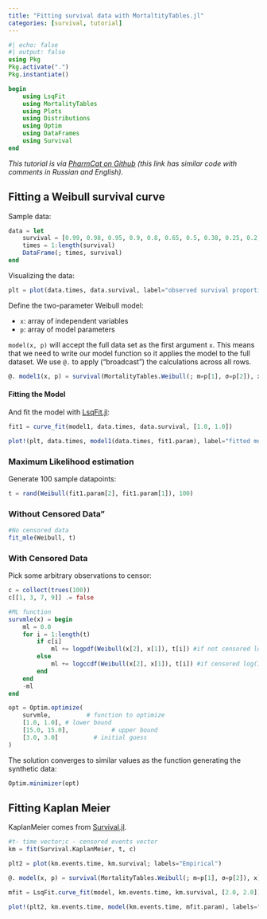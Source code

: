 ```yaml
---
title: "Fitting survival data with MortaltityTables.jl"
categories: [survival, tutorial]
---
```

```julia
#| echo: false
#| output: false
using Pkg
Pkg.activate(".")
Pkg.instantiate()
```


```julia
begin
    using LsqFit
    using MortalityTables
    using Plots
    using Distributions
    using Optim
    using DataFrames
    using Survival
end
```

*This tutorial is via [PharmCat on Github](https://gist.github.com/PharmCat/fe1e64a2241aa35d3a3fa925989c3784) (this link has similar code with comments in Russian and English).*

## Fitting a Weibull survival curve

Sample data:

```julia
data = let
    survival = [0.99, 0.98, 0.95, 0.9, 0.8, 0.65, 0.5, 0.38, 0.25, 0.2, 0.1, 0.05, 0.02, 0.01]
    times = 1:length(survival)
    DataFrame(; times, survival)
end
```

Visualizing the data:

```julia
plt = plot(data.times, data.survival, label="observed survival proportion", xlabel="time")

```

Define the two-parameter Weibull model:

- `x`: array of independent variables
- `p`: array of model parameters

`model(x, p)` will accept the full data set as the first argument `x`.
This means that we need to write our model function so it applies the model to the full dataset. We use `@.` to apply ("broadcast") the calculations across all rows.

```julia
@. model1(x, p) = survival(MortalityTables.Weibull(; m=p[1], σ=p[2]), x)
```

#### Fitting the Model
And fit the model with [LsqFit.jl](https://github.com/JuliaNLSolvers/LsqFit.jl):

```julia
fit1 = curve_fit(model1, data.times, data.survival, [1.0, 1.0])

plot!(plt, data.times, model1(data.times, fit1.param), label="fitted model")
```

### Maximum Likelihood estimation

Generate 100 sample datapoints:

```julia
t = rand(Weibull(fit1.param[2], fit1.param[1]), 100)
```

### Without Censored Data"

```julia
#No censored data
fit_mle(Weibull, t)
```

### With Censored Data

Pick some arbitrary observations to censor:

```julia
c = collect(trues(100))
c[[1, 3, 7, 9]] .= false
```


```julia
#ML function
survmle(x) = begin
    ml = 0.0
    for i = 1:length(t)
        if c[i]
            ml += logpdf(Weibull(x[2], x[1]), t[i]) #if not censored log(f(x))
        else
            ml += logccdf(Weibull(x[2], x[1]), t[i]) #if censored log(1-F)
        end
    end
    -ml
end

opt = Optim.optimize(
    survmle,          # function to optimize
    [1.0, 1.0], # lower bound
    [15.0, 15.0],            # upper bound
    [3.0, 3.0]          # initial guess
)
```

The solution converges to similar values as the function generating the synthetic data:

```julia
Optim.minimizer(opt)
```

## Fitting Kaplan Meier

KaplanMeier comes from [Survival.jl](https://github.com/JuliaStats/Survival.jl).



```julia
#t- time vector;c - censored events vector
km = fit(Survival.KaplanMeier, t, c)

plt2 = plot(km.events.time, km.survival; labels="Empirical")
```

```julia
@. model(x, p) = survival(MortalityTables.Weibull(; m=p[1], σ=p[2]), x)

mfit = LsqFit.curve_fit(model, km.events.time, km.survival, [2.0, 2.0])

plot!(plt2, km.events.time, model(km.events.time, mfit.param), labels="Theoretical")
```